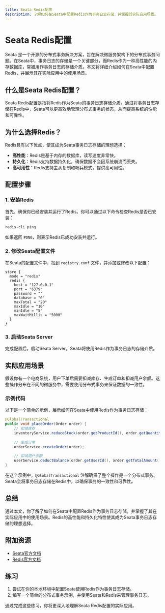 ```yaml
---
title: Seata Redis配置
description: 了解如何在Seata中配置Redis作为事务日志存储，并掌握其实际应用场景。
---
```


# Seata Redis配置

Seata 是一个开源的分布式事务解决方案，旨在解决微服务架构下的分布式事务问题。在Seata中，事务日志的存储是一个关键部分，而Redis作为一种高性能的内存数据库，常被用作事务日志的存储介质。本文将详细介绍如何在Seata中配置Redis，并展示其在实际应用中的使用场景。

## 什么是Seata Redis配置？

Seata Redis配置是指将Redis作为Seata的事务日志存储介质。通过将事务日志存储在Redis中，Seata可以更高效地管理分布式事务的状态，从而提高系统的性能和可靠性。

## 为什么选择Redis？

Redis具有以下优点，使其成为Seata事务日志存储的理想选择：

- **高性能**：Redis是基于内存的数据库，读写速度非常快。
- **持久化**：Redis支持数据持久化，确保数据不会因系统崩溃而丢失。
- **高可用性**：Redis支持主从复制和哨兵模式，提供高可用性。

## 配置步骤

### 1. 安装Redis

首先，确保你已经安装并运行了Redis。你可以通过以下命令检查Redis是否已安装：

```bash
redis-cli ping
```

如果返回 `PONG`，则表示Redis已成功安装并运行。

### 2. 修改Seata配置文件

在Seata的配置文件中，找到 `registry.conf` 文件，并添加或修改以下配置：

```properties
store {
  mode = "redis"
  redis {
    host = "127.0.0.1"
    port = "6379"
    password = ""
    database = "0"
    maxTotal = "20"
    maxIdle = "10"
    minIdle = "5"
    maxWaitMillis = "5000"
  }
}
```

### 3. 启动Seata Server

完成配置后，启动Seata Server。Seata将使用Redis作为事务日志的存储介质。

## 实际应用场景

假设你有一个电商系统，用户下单后需要扣减库存、生成订单和扣减用户余额。这些操作分布在不同的微服务中，需要使用分布式事务来保证数据的一致性。

### 示例代码

以下是一个简单的示例，展示如何在Seata中使用Redis作为事务日志存储：

```java
@GlobalTransactional
public void placeOrder(Order order) {
    // 扣减库存
    inventoryService.reduceStock(order.getProductId(), order.getQuantity());
    
    // 生成订单
    orderService.createOrder(order);
    
    // 扣减用户余额
    userService.deductBalance(order.getUserId(), order.getTotalAmount());
}
```

在这个示例中，`@GlobalTransactional` 注解确保了整个操作是一个分布式事务。Seata会将事务日志存储在Redis中，以确保事务的一致性和可靠性。

## 总结

通过本文，你了解了如何在Seata中配置Redis作为事务日志存储，并掌握了其在实际应用中的使用场景。Redis的高性能和持久化特性使其成为Seata事务日志存储的理想选择。

## 附加资源

- [Seata官方文档](https://seata.io/zh-cn/docs/overview/what-is-seata.html)
- [Redis官方文档](https://redis.io/documentation)

## 练习

1. 尝试在你的本地环境中配置Seata使用Redis作为事务日志存储。
2. 编写一个简单的分布式事务示例，并使用Seata和Redis来管理事务日志。

通过完成这些练习，你将更深入地理解Seata Redis配置的实际应用。
